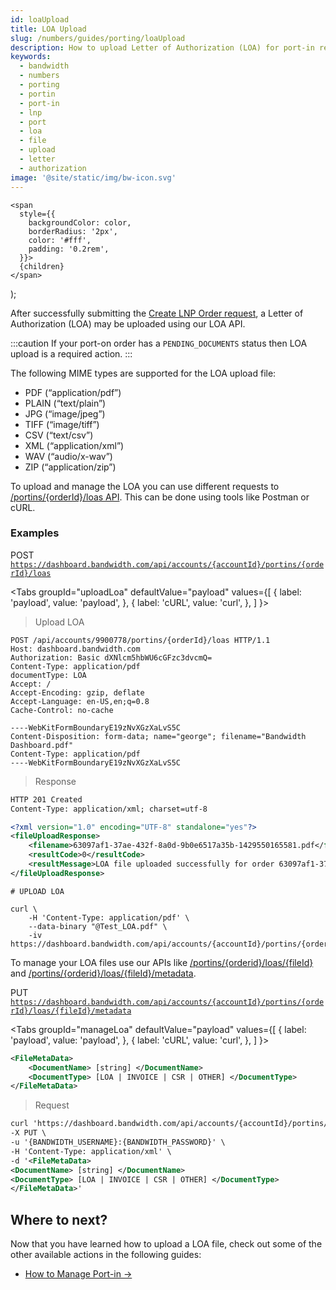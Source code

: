 ```yaml
---
id: loaUpload
title: LOA Upload
slug: /numbers/guides/porting/loaUpload
description: How to upload Letter of Authorization (LOA) for port-in request
keywords:
  - bandwidth
  - numbers
  - porting
  - portin
  - port-in
  - lnp
  - port
  - loa
  - file
  - upload
  - letter
  - authorization
image: '@site/static/img/bw-icon.svg'
---
```




    <span
      style={{
        backgroundColor: color,
        borderRadius: '2px',
        color: '#fff',
        padding: '0.2rem',
      }}>
      {children}
    </span>
  );


After successfully submitting the [Create LNP Order request](/docs/numbers/guides/porting/portingNumbers/), a Letter of Authorization (LOA) may be uploaded using our LOA API.

:::caution
If your port-on order has a ```PENDING_DOCUMENTS``` status then LOA upload is a required action.
:::

The following MIME types are supported for the LOA upload file:

* PDF (“application/pdf”)
* PLAIN (“text/plain”)
* JPG (“image/jpeg”)
* TIFF (“image/tiff”)
* CSV (“text/csv”)
* XML (“application/xml”)
* WAV (“audio/x-wav”)
* ZIP (“application/zip”)


To upload and manage the LOA you can use different requests to [/portins/{orderId}/loas API](/apis/numbers/#operation/UploadPortinLoaFile/). This can be done using tools like Postman or cURL.

### Examples
<Highlight color="#079CEE">POST</Highlight> <code>https://dashboard.bandwidth.com/api/accounts/{accountId}/portins/{orderId}/loas</code>

<Tabs
    groupId="uploadLoa"
    defaultValue="payload"
    values={[
        { label: 'payload', value: 'payload', },
        { label: 'cURL', value: 'curl', },
    ]
    }>
<TabItem value="payload">

> Upload LOA

```http
POST /api/accounts/9900778/portins/{orderId}/loas HTTP/1.1
Host: dashboard.bandwidth.com
Authorization: Basic dXNlcm5hbWU6cGFzc3dvcmQ=
Content-Type: application/pdf
documentType: LOA
Accept: /
Accept-Encoding: gzip, deflate
Accept-Language: en-US,en;q=0.8
Cache-Control: no-cache

----WebKitFormBoundaryE19zNvXGzXaLvS5C
Content-Disposition: form-data; name="george"; filename="Bandwidth Dashboard.pdf"
Content-Type: application/pdf
----WebKitFormBoundaryE19zNvXGzXaLvS5C
```

> Response

```xml
HTTP 201 Created
Content-Type: application/xml; charset=utf-8

<?xml version="1.0" encoding="UTF-8" standalone="yes"?>
<fileUploadResponse>
    <filename>63097af1-37ae-432f-8a0d-9b0e6517a35b-1429550165581.pdf</filename>
    <resultCode>0</resultCode>
    <resultMessage>LOA file uploaded successfully for order 63097af1-37ae-432f-8a0d-9b0e6517a35b</resultMessage>
</fileUploadResponse>
```

</TabItem>
<TabItem value="curl">

```cURL
# UPLOAD LOA

curl \
    -H 'Content-Type: application/pdf' \
    --data-binary "@Test_LOA.pdf" \
    -iv https://dashboard.bandwidth.com/api/accounts/{accountId}/portins/{orderId}/loas
```

</TabItem>
</Tabs>

To manage your LOA files use our APIs like [/portins/{orderid}/loas/{fileId}](/apis/numbers/#operation/UpdatePortinLoaFile/) and [/portins/{orderid}/loas/{fileId}/metadata](/apis/numbers/#operation/UpdatePortinLoadMetadata/).

<Highlight color="#9a59c5">PUT</Highlight> <code>https://dashboard.bandwidth.com/api/accounts/{accountId}/portins/{orderId}/loas/{fileId}/metadata</code>

<Tabs
    groupId="manageLoa"
    defaultValue="payload"
    values={[
        { label: 'payload', value: 'payload', },
        { label: 'cURL', value: 'curl', },
    ]
    }>
<TabItem value="payload">

```xml
<FileMetaData>
    <DocumentName> [string] </DocumentName>
    <DocumentType> [LOA | INVOICE | CSR | OTHER] </DocumentType>
</FileMetaData>
```

</TabItem>
<TabItem value="curl">

> Request

```xml
curl 'https://dashboard.bandwidth.com/api/accounts/{accountId}/portins/{orderId}/loas/{fileId}/metadata' \
-X PUT \
-u '{BANDWIDTH_USERNAME}:{BANDWIDTH_PASSWORD}' \
-H 'Content-Type: application/xml' \
-d '<FileMetaData>
<DocumentName> [string] </DocumentName>
<DocumentType> [LOA | INVOICE | CSR | OTHER] </DocumentType>
</FileMetaData>'
```

</TabItem>
</Tabs>

## Where to next?

Now that you have learned how to upload a LOA file, check out some of the other available actions in the following guides:
- [How to Manage Port-in →](/docs/numbers/guides/porting/updatePortin/)
